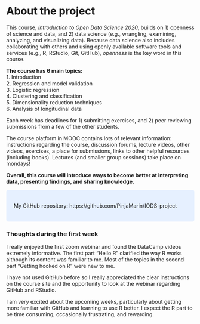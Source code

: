 
# About the project

This course, *Introduction to Open Data Science 2020*, builds on 1) openness of science and data, and 2) data science (e.g., wrangling, examining, analyzing, and visualizing data). Because data science also includes collaborating with others and using openly available software tools and services (e.g., R, RStudio, Git, GitHub), *openness* is the key word in this course. 

**The course has 6 main topics:** <br>
1. Introduction <br>
2. Regression and model validation <br>
3. Logistic regression <br>
4. Clustering and classification <br>
5. Dimensionality reduction techniques <br>
6. Analysis of longitudinal data <br>

Each week has deadlines for 1) submitting exercises, and 2) peer reviewing submissions from a few of the other students.

The course platform in MOOC contains lots of relevant information: instructions regarding the course, discussion forums, lecture videos, other videos, exercises, a place for submissions, links to other helpful resources (including books). Lectures (and smaller group sessions) take place on mondays!

**Overall, this course will introduce ways to become better at interpreting data, presenting findings, and sharing knowledge.**

<style>
div.blue { background-color: #e6f0ff; border-radius: 5px; padding: 20px;}
</style>
<div class = "blue">
  
My GitHub repository: https://github.com/PinjaMarin/IODS-project

</div>


### Thoughts during the first week
I really enjoyed the first zoom webinar and found the DataCamp videos extremely informative. The first part "Hello R" clarified the way R works although its content was familiar to me. Most of the topics in the second part "Getting hooked on R" were new to me. 

I have not used GitHub before so I really appreciated the clear instructions on the course site and the opportunity to look at the webinar regarding GitHub and RStudio. 

I am very excited about the upcoming weeks, particularly about getting more familiar with GitHub and learning to use R better. I expect the R part to be time consuming, occasionally frustrating, and rewarding.
<br>
<br>
